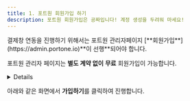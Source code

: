 ```yaml
---
title: 1. 포트원 회원가입 하기
description: 포트원 회원가입은 공짜입니다! 계정 생성을 두려워 마세요!
---
```




<Hint style="info">
결제창 연동을 진행하기 위해서는 포트원 관리자페이지 [**회원가입**](https://admin.portone.io)**이 선행**되어야 합니다.

포트원 관리자 페이지는 **별도 계약 없이** **무료** 회원가입이 가능합니다.

</Hint>

<Details>
<p slot="summary"><strong>포트원 회원가입 바로 하러 가기</strong></p>

포트원 회원가입은 "**이메일 주소"**만 준비하시면 됩니다.

비밀번호는 쉽게 유추할 수 없도록 “**복잡하게 설정하는 것**” 잊지 마세요.

</Details>

아래와 같은 화면에서 **가입하기**를 클릭하여 진행합니다.

<div class="items-center gap-2 md:flex">
  <Figure src="/gitbook-assets/ko/image (344).png" />
  <Figure src="/gitbook-assets/ko/image (324).png" />
</div>
